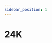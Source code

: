 ```yaml
---
sidebar_position: 1
---
```


<Snowfall snowflakeCount={200} color="silver" />

# 24K

<Table
  header={['Datum', 'Thema', 'Inhalt']}
  compact
  selectable
  rows={[
    { cells: ['18.08.2021', 'Netzwerke', 'Schichtenmodell, TCP/IP-Schichtenmodell'] },
    { cells: ['25.08.2021', 'Netzwerke', 'Codierung, IP-Adresse'] },
    { cells: ['01.09.2021', 'Netzwerke', 'Routing & DNS'] },
    { cells: ['08.09.2021', 'Netzwerke', 'Protokolle, World Wide Web']},
    { cells: ['15.09.2021', 'Netzwerke', 'Workshop'] },
    { cells: ['22.09.2021', 'Netzwerke', 'Test'], type: 'test' },
    { cells: ['29.09.2021', 'Umweltwoche', ''], type: 'holiday' },
    { cells: ['06.10.2021', 'Herbstferien', ''], type: 'holiday' },
    { cells: ['13.10.2021', 'Herbstferien', ''], type: 'holiday' },
    { cells: ['20.10.2021', 'Herbstferien', ''], type: 'holiday' },
    { cells: ['27.10.2021', 'Kryptologie', 'Antike Verschlüsselungsverfahren'] },
    { cells: ['03.11.2021', 'Kryptologie', 'Symmetrische Verschlüsselung'] },
    { cells: ['10.11.2021', 'Kryptologie', "Semaine d'études"], type: 'holiday' },
    { cells: ['17.11.2021', 'Kryptologie', 'Asymmetrische Verschlüsselung'] },
    { cells: ['24.11.2021', 'Kryptologie', 'Hashfunktion'] },
    { cells: ['01.12.2021', 'Kryptologie', 'Digitale Signaturen'] },
    { cells: ['08.12.2021', 'Kryptologie', 'Kryptologie im Alltag'] },
    { cells: ['15.12.2021', 'Kryptologie', 'Test'], type: 'test' },
    { cells: ['22.12.2021', 'Kryptologie', 'Steganographie oder Funktionsweise Corona Tracing'] },
    { cells: ['29.12.2021', 'Winterferien', ''], type: 'holiday' },
    { cells: ['05.01.2022', 'Winterferien', ''], type: 'holiday' },
    { cells: ['12.01.2022', 'Datenbanken', ''] },
    { cells: ['19.01.2022', 'Notenschluss', ''], type: 'event' },
    { cells: ['19.01.2022', 'Datenbanken', ''] },
    { cells: ['26.01.2022', 'Datenbanken', ''] }
  ]}
/>